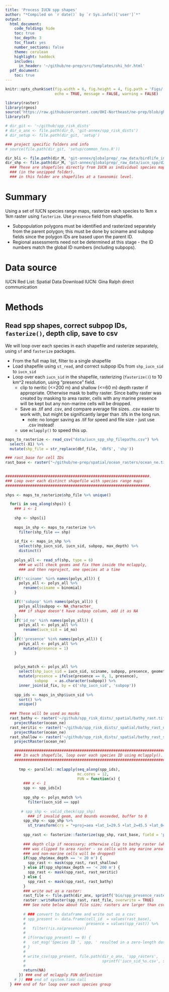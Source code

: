 ```yaml
---
title: 'Process IUCN spp shapes'
author: "*Compiled on `r date()` by `r Sys.info()['user']`*"
output: 
  html_document:
    code_folding: hide
    toc: true
    toc_depth: 3
    toc_float: yes
    number_sections: false
    theme: cerulean
    highlight: haddock
    includes: 
      in_header: '~/github/ne-prep/src/templates/ohi_hdr.html'
  pdf_document:
    toc: true
---
```


``` r

knitr::opts_chunk$set(fig.width = 6, fig.height = 4, fig.path = 'Figs/',
                      echo = TRUE, message = FALSE, warning = FALSE)

library(raster)
library(rgeos)
source('https://raw.githubusercontent.com/OHI-Northeast/ne-prep/blob/gh-pages/src/R/common.R')
library(sf)

# dir_git <- '~/github/spp_risk_dists'
# dir_o_anx <- file.path(dir_O, 'git-annex/spp_risk_dists')
# dir_setup <- file.path(dir_git, 'setup')

### project specific folders and info
# source(file.path(dir_git, 'setup/common_fxns.R'))

dir_bli <- file.path(dir_M, 'git-annex/globalprep/_raw_data/birdlife_intl/d2018')
dir_shp <- file.path(dir_M, 'git-annex/globalprep/_raw_data/iucn_spp/d2018-1')
  ### These are shapefiles directly from IUCN as individual species map files
  ### (in the unzipped folder).
  ### in this folder are shapefiles at a taxonomic level.
```

# Summary

Using a set of IUCN species range maps, rasterize each species to 1km x 1km raster using `fasterize`.  Use `presence` field from shapefile.

* Subpopulation polygons must be identified and rasterized separately from the parent polygon; this must be done by sciname and subpop fields since the polygon IDs are based upon the parent ID.
* Regional assessments need not be determined at this stage - the ID numbers match the global ID numbers (including subpops).

# Data source

IUCN Red List: Spatial Data Download
IUCN: Gina Ralph direct communication

# Methods

## Read spp shapes, correct subpop IDs, `fasterize()`, depth clip, save to csv

We will loop over each species in each shapefile and rasterize separately, using `sf` and `fasterize` packages.  

* From the full map list, filter to a single shapefile
* Load shapefile using `st_read`, and correct subpop IDs from `shp_iucn_sid` to `iucn_sid`
* Loop over each `iucn_sid` in the shapefile, rasterizing (`fasterize()`) to 10 km^2 resolution, using "presence" field. 
    * clip to neritic (<=200 m) and shallow (<=60 m) depth raster if appropriate.  Otherwise mask to bathy raster.  Since bathy raster was created by masking to area raster, cells with any marine presence will be kept but any non-marine cells will be dropped.
    * Save as .tif and .csv, and compare average file sizes.  .csv easier to work with, but might be significantly larger than .tifs in the long run.
        * note: no longer saving as .tif for speed and file size - just use .csv instead!
    * use `mclapply()` to speed this up.
    
``` r

maps_to_rasterize <- read_csv("data/iucn_spp_shp_filepaths.csv") %>%
  select(-X1) %>%
  mutate(shp_file = str_replace(dbf_file, 'dbf$', 'shp'))

### rast_base for cell IDs
rast_base <- raster("~/github/ne-prep/spatial/ocean_rasters/ocean_ne.tif")

  
################################################################.
### Loop over each distinct shapefile with species range maps
################################################################.
  
shps <- maps_to_rasterize$shp_file %>% unique()

  for(i in seq_along(shps)) {
    ### i <- 1
    
    shp <- shps[i]
    
    maps_in_shp <- maps_to_rasterize %>%
      filter(shp_file == shp)
    
    id_fix <- maps_in_shp %>%
      select(shp_iucn_sid, iucn_sid, subpop, max_depth) %>%
      distinct()
    
    polys_all <- read_sf(shp, type = 6)
      ### we will check geoms and fix them inside the mclapply, 
      ### and then reproject, one species at a time

    if(!'sciname' %in% names(polys_all)) {
      polys_all <- polys_all %>%
        rename(sciname = binomial)
    }

    if(!'subpop' %in% names(polys_all)) {
      polys_all$subpop <- NA_character_
      ### if shape doesn't have subpop column, add it as NA
    }
    if('id_no' %in% names(polys_all)) {
      polys_all <- polys_all %>%
        rename(iucn_sid = id_no)
    }
    if(!'presence' %in% names(polys_all)) {
      polys_all <- polys_all %>%
        mutate(presence = 1)
    }

    
    polys_match <- polys_all %>%
      select(shp_iucn_sid = iucn_sid, sciname, subpop, presence, geometry) %>%
      mutate(presence = ifelse(presence == 0, 1, presence),
             subpop   = as.character(subpop)) %>%
      inner_join(id_fix, by = c('shp_iucn_sid', 'subpop')) 
    
    spp_ids <- maps_in_shp$iucn_sid %>% 
      sort() %>% 
      unique()
    
  ### These will be used as masks
  rast_bathy <- raster('~/github/spp_risk_dists/_spatial/bathy_rast.tif') %>%
    projectRaster(ocean_ne)
  rast_neritic <- raster('~/github/spp_risk_dists/_spatial/bathy_rast_neritic.tif') %>%
    projectRaster(ocean_ne)
  rast_shallow <- raster('~/github/spp_risk_dists/_spatial/bathy_rast_shallow.tif') %>%
    projectRaster(ocean_ne)

    ####################################################################.
    ### In each shapefile, loop over each species ID using mclapply().
    ####################################################################.
    
      tmp <- parallel::mclapply(seq_along(spp_ids),
                                mc.cores = 12, 
                                FUN = function(x) {
        ### x <- 1
        spp <- spp_ids[x]
        
        spp_shp <- polys_match %>%
          filter(iucn_sid == spp)
        
       # spp_shp <- valid_check(spp_shp)
          ### if invalid geom, and bounds exceeded, buffer to 0
        spp_shp <- spp_shp %>%
          st_transform(crs = "+proj=aea +lat_1=29.5 +lat_2=45.5 +lat_0=37.5 +lon_0=-96 +x_0=0 +y_0=0 +ellps=GRS80 +towgs84=0,0,0,0,0,0,0 +units=m +no_defs")
        
        spp_rast <- fasterize::fasterize(spp_shp, rast_base, field = 'presence', fun = 'min')
        
        ### depth clip if necessary; otherwise clip to bathy raster (which previously
        ### was clipped to area raster - so cells with any marine area will be kept,
        ### and non-marine cells will be dropped)
        if(spp_shp$max_depth == '< 20 m') {
          spp_rast <- mask(spp_rast, rast_shallow)
        } else if(spp_shp$max_depth == '< 200 m') {
          spp_rast <- mask(spp_rast, rast_neritic)
        } else {
          spp_rast <- mask(spp_rast, rast_bathy)
        }
        ### write out as a raster:
        rast_file <- file.path(dir_anx, sprintf('bio/spp_presence_rasters/iucn_sid_%s.tif', spp))
        raster::writeRaster(spp_rast, rast_file, overwrite = TRUE)
        ### See note below about file size; rasters are larger than csvs in general
        
        # ### convert to dataframe and write out as a csv:
        # spp_present <- data.frame(cell_id  = values(rast_base),
        #                           presence = values(spp_rast)) %>%
        #   filter(!is.na(presence))
        # 
        # if(nrow(spp_present) == 0) {
        #   cat_msg('Species ID ', spp, ' resulted in a zero-length dataframe.')
        # }
        # 
        # write_csv(spp_present, file.path(dir_o_anx, 'spp_rasters',
        #                                  sprintf('iucn_sid_%s.csv', spp)))
        # 
        return(NA)
      }) ### end of mclapply FUN definition
    # }) ### end of system.time call
  } ### end of for loop over each species group

```
